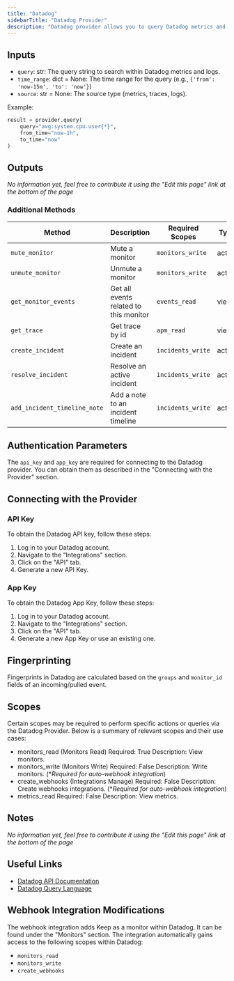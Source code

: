 ```yaml
---
title: "Datadog"
sidebarTitle: "Datadog Provider"
description: "Datadog provider allows you to query Datadog metrics and logs for monitoring and analytics."
---
```


## Inputs

- `query`: str: The query string to search within Datadog metrics and logs.
- `time_range`: dict = None: The time range for the query (e.g., `{'from': 'now-15m', 'to': 'now'}`)
- `source`: str = None: The source type (metrics, traces, logs).

Example:
```python
result = provider.query(
    query="avg:system.cpu.user{*}",
    from_time="now-1h",
    to_time="now"
)
```

## Outputs

_No information yet, feel free to contribute it using the "Edit this page" link at the bottom of the page_

### Additional Methods

| Method | Description | Required Scopes | Type |
|--------|-------------|----------------|------|
| `mute_monitor` | Mute a monitor | `monitors_write` | action |
| `unmute_monitor` | Unmute a monitor | `monitors_write` | action |
| `get_monitor_events` | Get all events related to this monitor | `events_read` | view |
| `get_trace` | Get trace by id | `apm_read` | view |
| `create_incident` | Create an incident | `incidents_write` | action |
| `resolve_incident` | Resolve an active incident | `incidents_write` | action |
| `add_incident_timeline_note` | Add a note to an incident timeline | `incidents_write` | action |

## Authentication Parameters

The `api_key` and `app_key` are required for connecting to the Datadog provider. You can obtain them as described in the "Connecting with the Provider" section.

## Connecting with the Provider

### API Key

To obtain the Datadog API key, follow these steps:

1. Log in to your Datadog account.
2. Navigate to the "Integrations" section.
3. Click on the "API" tab.
4. Generate a new API Key.

### App Key

To obtain the Datadog App Key, follow these steps:

1. Log in to your Datadog account.
2. Navigate to the "Integrations" section.
3. Click on the "API" tab.
4. Generate a new App Key or use an existing one.

## Fingerprinting

Fingerprints in Datadog are calculated based on the `groups` and `monitor_id` fields of an incoming/pulled event.

## Scopes

Certain scopes may be required to perform specific actions or queries via the Datadog Provider. Below is a summary of relevant scopes and their use cases:

- monitors_read (Monitors Read)
  Required: True
  Description: View monitors.
- monitors_write (Monitors Write)
  Required: False
  Description: Write monitors. (\*_Required for auto-webhook integration_)
- create_webhooks (Integrations Manage)
  Required: False
  Description: Create webhooks integrations. (\*_Required for auto-webhook integration_)
- metrics_read
  Required: False
  Description: View metrics.

## Notes

_No information yet, feel free to contribute it using the "Edit this page" link at the bottom of the page_

## Useful Links

- [Datadog API Documentation](https://docs.datadoghq.com/api/)
- [Datadog Query Language](https://docs.datadoghq.com/dashboards/querying/)

## Webhook Integration Modifications

The webhook integration adds Keep as a monitor within Datadog. It can be found under the "Monitors" section.
The integration automatically gains access to the following scopes within Datadog:
- `monitors_read`
- `monitors_write`
- `create_webhooks`
